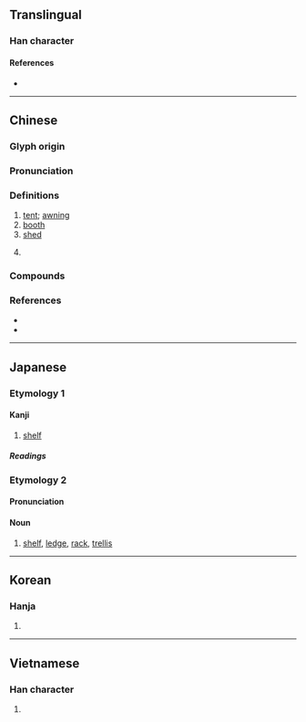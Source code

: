 {{also|柵|栅}}
{{character info}}
==Translingual==
{{Han stroke|[[File:棚 - U+068DA - KanjiVG stroke order.svg]]}}

===Han character===
{{Han char|rn=75|rad=木|as=08|sn=12|four=47920|canj=DBB|ids=⿰木朋}}

====References====
* {{Han ref|kx=0533.020|dkj=14941|dj=0921.030|hdz=21235.120|uh=68DA|ud=26842|bh=B4D7|bd=46295}}

----

==Chinese==
{{zh-forms}}
{{zh-wp}}

===Glyph origin===
{{Han etym}}
{{Han compound|木|朋|ls=psc|c1=s|c2=p|t1=tree}}

===Pronunciation===
{{zh-pron
|m=péng
|ma=Zh-péng.ogg
|m-s=
|c=paang4
|c-t=
|g=
|h=pfs=
|j=
|md=bàng
|mn=pêng/qz,xm,zz:phêng/qz,tp,xm:pîⁿ/kh,zz:pêⁿ
|mn_note=pêng/phêng - literary, pêⁿ/pîⁿ - vernacular
|mn-t=bên5
|w=
|x=
|mc=y
|oc=y
|cat=n
}}

===Definitions===
{{zh-hanzi}}

# [[tent]]; [[awning]] {{zh-mw|m:座}}
# [[booth]]
# [[shed]]
# {{lb|zh|Cantonese}} {{zh-classifier|teeth ({{zh-m|牙|tr=-}}), indicating a full set of teeth}}

===Compounds===
{{zh-der|fold=1|卷棚|帳棚|大陸棚|彩棚|廠棚|工棚|山棚|孤棚|大布棚|天棚|棚攔|涼棚|樂棚|棚車|棚子|浮棚|搭棚|爬孤棚|棚架|書棚本|灰棚|棚戶|棚屋|棚蜘蛛|捲棚|棚匠|窩棚|牛棚|棚規|棚館|瓜棚|棚圈|爆棚|棚鋪|攝影棚|棚朳|歹戲拖棚|棚裂|綵棚|考棚|馬棚|罩棚|腰棚|馬棚風|馬面戰棚|頂棚|雨棚|陸棚|茅草棚|蓆棚|草棚|草窩棚|茶棚|芭棚|蔭棚|趙棚|余家棚|吳棚|四里棚|謝棚|鄧棚|姚棚|聯棚|徐家棚}}

===References===
* {{R:yue:Hanzi}}
* {{thcwd|8507}}

{{zh-cat|Intermediate}}

----

==Japanese==

===Etymology 1===

====Kanji====
{{ja-kanji|grade=c|rs=木08}}

# [[shelf]]

=====Readings=====
{{ja-readings
|goon=びょう<びゃう, ぼう<ぼう
|kanon=ほう<はう, ほう<ほう
|kun=たな-
}}

===Etymology 2===
{{ja-kanjitab|たな|yomi=kun}}

====Pronunciation====
{{ja-pron|たな|y=kun}}

====Noun====
{{ja-noun|たな}}

# [[shelf]], [[ledge]], [[rack]], [[trellis]]

----

==Korean==

===Hanja===
{{ko-hanja|hangeul=붕}}

# {{rfdef|ko|sort=木08}}

----

==Vietnamese==

===Han character===
{{vi-readings|reading=bằng|rs=木08}}

# {{rfdef|vi|sort=木08}}